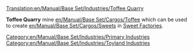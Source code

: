 [[Translation:en/Manual/Base Set/Industries/Toffee Quarry]]

{{en/Manual/Base Set/Industries/Industries|image=en/Manual/Base Set/ToffeeQuarry.png
|name=Toffee Quarry
|climates=[[en/Manual/Climates]]
|accepts=Nothing
|produces=[[en/Manual/Base Set/Cargos/Toffee]]
|notes=Not present in other [[en/Manual/Climates]].
}}

'''Toffee Quarry''' mine [[en/Manual/Base Set/Cargos/Toffee]] which can be used to create [[en/Manual/Base Set/Cargos/Sweets]] in [[en/Manual/Base Set/Industries/Sweet Factory|Sweet Factories]].

{{en/Manual/Base Set/Industries/Navbox Industries}}

[[Category:en/Manual/Base Set/Industries/Primary Industries]]
[[Category:en/Manual/Base Set/Industries/Toyland Industries]]